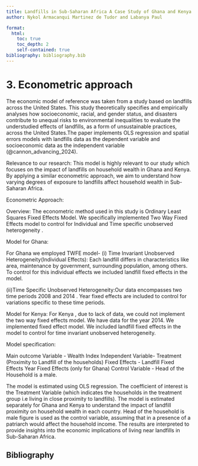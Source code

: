 ```yaml
---
title: Landfills in Sub-Saharan Africa A Case Study of Ghana and Kenya
author: Nykol Armacanqui Martinez de Tudor and Labanya Paul

format: 
  html: 
    toc: true
    toc_depth: 2
    self-contained: true
bibliography: bibliography.bib
---
```


# 3. Econometric approach

The economic model of reference was taken from a study based on landfills across the United States. This study theoretically specifies and empirically analyses how socioeconomic, racial, and gender status, and disasters contribute to unequal risks to environmental inequalities to evaluate the understudied effects of landfills, as a form of unsustainable practices, across the United States.The paper implements OLS regression and spatial errors models with landfills data as the dependent variable and socioeconomic data as the independent variable (@cannon_advancing_2024).

Relevance to our research: This model is highly relevant to our study which focuses on the impact of landfills on household wealth in Ghana and Kenya. By applying a similar econometric approach, we aim to understand how varying degrees of exposure to landfills affect household wealth in Sub-Saharan Africa.

Econometric Approach:

Overview: The econometric method used in this study is Ordinary Least Squares Fixed Effects Model. We specifically implemented Two Way Fixed Effects model to control for Individual and Time specific unobserved heterogeneity .

Model for Ghana:

For Ghana we employed TWFE model- (i) Time Invariant Unobserved Heterogeneity(Individual Effects): Each landfill differs in characteristics like area, maintenance by government, surrounding population, among others. To control for this individual effects we included landfill fixed effects in the model.

(ii)Time Specific Unobserved Heterogeneity:Our data encompasses two time periods 2008 and 2014 . Year fixed effects are included to control for variations specific to these time periods.

Model for Kenya: For Kenya , due to lack of data, we could not implement the two way fixed effects model. We have data for the year 2014. We implemented fixed effect model. We included landfill fixed effects in the model to control for time invariant unobserved heterogeneity.

Model specification:

Main outcome Variable - Wealth Index Independent Variable- Treatment (Proximity to Landfill of the households) Fixed Effects - Landfill Fixed Effects Year Fixed Effects (only for Ghana) Control Variable - Head of the Household is a male.

The model is estimated using OLS regression. The coefficient of interest is the Treatment Variable (which indicates the households in the treatment group i.e living in close proximity to landfills). The model is estimated separately for Ghana and Kenya to understand the impact of landfill proximity on household wealth in each country. Head of the household is male figure is used as the control variable, assuming that in a presence of a patriarch would affect the household income. The results are interpreted to provide insights into the economic implications of living near landfills in Sub-Saharan Africa.

## Bibliography
